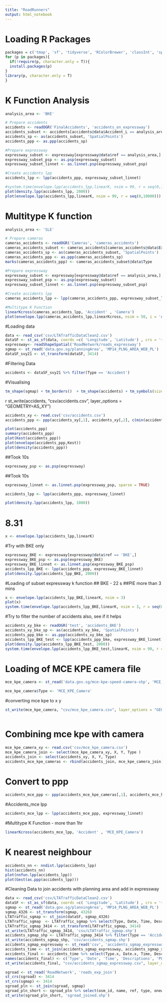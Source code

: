 ```yaml
---
title: "RoadRunners"
output: html_notebook
---
```


# Loading R Packages

```r
packages = c('tmap', 'sf', 'tidyverse', 'RColorBrewer', 'classInt', 'spatstat', 'rgdal', 'maptools')
for (p in packages){
  if(!require(p, character.only = T)){
  install.packages(p)
}
library(p, character.only = T)
}
```

# K Function Analysis
```r

analysis_area <- 'BKE'

# Prepare accidents
accidents <- readOGR('FinalAccidents', 'accidents_on_expressway')
accidents_subset <- accidents[accidents@data$Accident_L == analysis_area,]
accidents_sp <- as(accidents_subset, 'SpatialPoints')
accidents_ppp <- as.ppp(accidents_sp)

#Prepare expressway 
expressway_subset <- expressway[expressway@data$ref == analysis_area,]
expressway_subset_psp <- as.psp(expressway_subset)
expressway_subset_linnet <- as.linnet.psp(expressway_subset_psp)

#Create accidents lpp
accidents_lpp <- lpp(accidents_ppp, expressway_subset_linnet)

#system.time(envelope.lpp(accidents_lpp,linearK, nsim = 99, r = seq(0,1,by=0.20)))
plot(density.lpp(accidents_lpp, 2000))
plot(envelope.lpp(accidents_lpp,linearK, nsim = 99, r = seq(0,10000)))
```
# Multitype K function
```r
analysis_area <- 'SLE'

# Prepare cameras
cameras_accidents <- readOGR('Cameras', 'cameras_accidents')
cameras_accidents_subset <- cameras_accidents[cameras_accidents@data$Expressway == analysis_area,]
cameras_accidents_sp <- as(cameras_accidents_subset, 'SpatialPoints')
cameras_accidents_ppp <- as.ppp(cameras_accidents_sp)
marks(cameras_accidents_ppp) <- cameras_accidents_subset@data$Type

#Prepare expressway 
expressway_subset <- expressway[expressway@data$ref == analysis_area,]
expressway_subset_psp <- as.psp(expressway_subset)
expressway_subset_linnet <- as.linnet.psp(expressway_subset_psp)

#Create accidents lpp
cameras_accidents_lpp <- lpp(cameras_accidents_ppp, expressway_subset_linnet)

#Multitype K Function
linearKcross(cameras_accidents_lpp, 'Accident' , 'Camera')
plot(envelope.lpp(cameras_accidents_lpp,linearKcross, nsim = 50, i = 'Accident', j = 'Camera', r = seq(0,3000))) #, r = seq(0,3000)
```

#Loading data

```r
data <- read_csv('csv/LTATrafficDataClean2.csv')
dataSF <- st_as_sf(data, coords =c( 'Longitude', 'Latitude') , crs = '+proj=longlat +datum=WGS84 +no_defs')
expressway<- readShapeSpatial('RoadNetwork/roads_expressway') 
sgmap <- st_read('data.gov.sg/planningArea', 'MP14_PLNG_AREA_WEB_PL')
dataSF_svy21 <- st_transform(dataSF, 3414)

```

#Filtering Data
```r
accidents <- dataSF_svy21 %>% filter(Type == 'Accident')

```

#Visualising
```r
tm_shape(sgmap) + tm_borders()  + tm_shape(accidents) + tm_symbols(size = 0.5)
```


{r}
st_write(accidents, "csv/accidents.csv", layer_options = "GEOMETRY=AS_XY")



```r
accidents_xy <- read.csv('csv/accidents.csv')
accidents_ppp <- ppp(accidents_xy[,1], accidents_xy[,2], c(min(accidents_xy[,1]), max(accidents_xy[,1])), c(min(accidents_xy[,2]), max(accidents_xy[,2])))
```

```r
plot(accidents_ppp)
summary(accidents_ppp)
plot(Kest(accidents_ppp))
plot(envelope(accidents_ppp,Kest))
plot(density(accidents_ppp))
```

##Took 10s
```r
expressway_psp <- as.psp(expressway)
```


##Took 10s
```r
expressway_linnet <- as.linnet.psp(expressway_psp, sparse = TRUE)
```

```r
accidents_lpp <- lpp(accidents_ppp, expressway_linnet)

```

```r
plot(density.lpp(accidents_lpp, 1000))
```

# 8.31
```r
x <- envelope.lpp(accidents_lpp,linearK)
```

#Try with BKE only

```r

expressway_BKE <- expressway[expressway@data$ref == 'BKE',]
expressway_BKE_psp <- as.psp(expressway_BKE)
expressway_BKE_linnet <- as.linnet.psp(expressway_BKE_psp)
accidents_lpp_BKE <- lpp(accidents_ppp, expressway_BKE_linnet)
plot(density.lpp(accidents_lpp_BKE, 2000))
```
#Loading of subset expressway k function 
## BKE - 22 s
##PIE more than 3 mins
```r
x <- envelope.lpp(accidents_lpp_BKE,linearK, nsim = 3)
plot(x)
system.time(envelope.lpp(accidents_lpp_BKE,linearK, nsim = 3, r = seq(0,1,by=0.20)))
```

#Try to filter the number of accidents also, see if it helps

```r
accidents_xy_bke <- readOGR('test', 'accidents_BKE')
accidents_xy_bke_sp <- as(accidents_xy_bke, 'SpatialPoints')
accidents_ppp_bke <- as.ppp(accidents_xy_bke_sp)
accidents_lpp_BKE_test <- lpp(accidents_ppp_bke, expressway_BKE_linnet)
plot(density.lpp(accidents_lpp_BKE_test, 2000))
system.time(envelope.lpp(accidents_lpp_BKE_test,linearK, nsim = 99, r = seq(0,1,by=0.20)))
```



# Loading of MCE KPE camera file
```r
mce_kpe_camera <- st_read('data.gov.sg/mce-kpe-speed-camera-shp', 'MCE_KPE_SPEED_CAMERA')


```

```r
mce_kpe_camera$Type <- 'MCE_KPE_Camera'

```

#converting mce kpe to x y
```r
st_write(mce_kpe_camera, "csv/mce_kpe_camera.csv", layer_options = "GEOMETRY=AS_XY")



```

# Combining mce kpe with camera
```r
mce_kpe_camera_xy <- read.csv('csv/mce_kpe_camera.csv')
mce_kpe_camera_join <- select(mce_kpe_camera_xy, X, Y, Type )
accidents_join <- select(accidents_xy, X, Y, Type)
accidents_mce_kpe_cameras <- rbind(accidents_join, mce_kpe_camera_join)
```

# Convert to ppp
```r
accidents_mce_ppp <- ppp(accidents_mce_kpe_cameras[,1], accidents_mce_kpe_cameras[,2], c(min(accidents_mce_kpe_cameras[,1]), max(accidents_mce_kpe_cameras[,1])), c(min(accidents_mce_kpe_cameras[,2]), max(accidents_mce_kpe_cameras[,2])), marks = accidents_mce_kpe_cameras$Type)
```

#Accidents_mce lpp
```r
accidents_mce_lpp <- lpp(accidents_mce_ppp, expressway_linnet)
```

#Multitype K Function - more than 1hr
```r
linearKcross(accidents_mce_lpp, 'Accident' , 'MCE_KPE_Camera')
```

# K nearest neighbour
```r
accidents_nn <- nndist.lpp(accidents_lpp)
hist(accidents_nn)
plot(nnfun.lpp(accidents_lpp))
plot(Gest(as.ppp(accidents_lpp)))
```


#Cleaning Data to join accidents with planning area and add in expressway 
```r
data <- read_csv('csv/LTATrafficDataClean2.csv')
dataSF <- st_as_sf(data, coords =c( 'Longitude', 'Latitude') , crs = '+proj=longlat +datum=WGS84 +no_defs')
sgmap <- st_read('data.gov.sg/planningArea', 'MP14_PLNG_AREA_WEB_PL')
sgmap_4326 <- st_transform(sgmap, 4326)
LTATraffic_sgmap <- st_join(dataSF, sgmap_4326)
LTATraffic_sgmap  <- LTATraffic_sgmap %>% select(Type, Date, Time, Descriptions, PLN_AREA_C, PLN_AREA_N, REGION_C, REGION_N, geometry )
LTATraffic_sgmap_3414 <- st_transform(LTATraffic_sgmap, 3414)
st_write(LTATraffic_sgmap_3414, 'csv/LTATraffic_sgmap.shp')
accidents_sgmap_shp <- LTATraffic_sgmap_3414 %>% filter(Type == 'Accident')
st_write(accidents_sgmap_shp, 'csv/accidents_sgmap.shp')
accidents_sgmap_expressway <- st_read('csv', 'accidents_sgmap_expressway')
accidents_time <- st_join(accidents_sgmap_expressway, accidents_sgmap_shp)
accidents_final <- accidents_time %>% select(Type.x, Date.x, Time, Descriptions, PLN_AREA_C.x, PLN_AREA_N.x, REGION_C.x, REGION_N.x, RoadType, geometry)
names(accidents_final) <- c('Type', 'Date', 'Time', 'Descriptions', 'PLN_AREA_C', 'PLN_AREA_N', 'REGION_C', 'REGION_N', 'RoadType', 'geometry')
st_write(accidents_final, "csv/accidents_sgmap_expressway.csv", layer_options = "GEOMETRY=AS_XY")
```

```r
sgroad <- st_read('RoadNetwork', 'roads_exp_join')
st_crs(sgroad) <- 3414
st_crs(sgmap) <- 3414
sgroad_pln <- st_join(sgroad, sgmap)
sgroad_pln_short <- sgroad_pln %>% select(osm_id, name, ref, type, oneway, bridge, maxspeed, RoadType, PLN_AREA_C, PLN_AREA_N, REGION_C, REGION_N)
st_write(sgroad_pln_short, 'sgroad_joined.shp')
```
